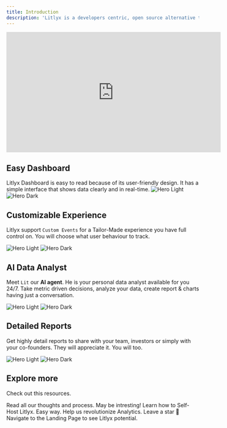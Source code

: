 ```yaml
---
title: Introduction
description: 'Litlyx is a developers centric, open source alternative to Google Analytics. Collect Analytics in Seconds on your websites or web apps.'
---
```


<iframe
  width="560"
  height="315"
  src="https://www.youtube.com/embed/GntyWMR7jsY"
  title="YouTube video player"
  frameborder="0"
  allow="accelerometer; autoplay; clipboard-write; encrypted-media; gyroscope; picture-in-picture"
  allowfullscreen
></iframe>

## Easy Dashboard
Litlyx Dashboard is easy to read because of its user-friendly design. It has a simple interface that shows data clearly and in real-time.
<img
  className="block dark:hidden"
  src="/images/easy-dashboard.svg"
  alt="Hero Light"
/>
<img
  className="hidden dark:block"
  src="/images/easy-dashboard.svg"
  alt="Hero Dark"
/>

## Customizable Experience

Litlyx support `Custom Events` for a Tailor-Made experience you have full control on. You will choose what user behaviour to track.


<img
  className="block dark:hidden"
  src="/images/dash-events.svg"
  alt="Hero Light"
/>
<img
  className="hidden dark:block"
  src="/images/dash-events.svg"
  alt="Hero Dark"
/>



## AI Data Analyst

Meet `Lit` our **AI agent**. He is your personal data analyst available for you 24/7. Take metric driven decisions, analyze your data, create report & charts having just a conversation.


<img
  className="block dark:hidden"
  src="/images/hero-light.svg"
  alt="Hero Light"
/>
<img
  className="hidden dark:block"
  src="/images/hero-dark.svg"
  alt="Hero Dark"
/>


## Detailed Reports

Get highly detail reports to share with your team, investors or simply with your co-founders. They will appreciate it. You will too.


<img
  className="block dark:hidden"
  src="/images/hero-light.svg"
  alt="Hero Light"
/>
<img
  className="hidden dark:block"
  src="/images/hero-dark.svg"
  alt="Hero Dark"
/>




## Explore more

Check out this resources.

<CardGroup cols={2}>
  <Card
    title="Blog"
    icon="book"
    href="https://litlyx.com/blog"
  >
    Read all our thoughts and process. May be intresting!
  </Card>
  <Card
    title="Self Hosting"
    icon="code"
    href="/self-hosting"
  >
   Learn how to Self-Host Litlyx. Easy way.
  </Card>
  <Card
    title="Open Source"
    icon="github"
    href="https://github.com/Litlyx/litlyx"
  >
    Help us revolutionize Analytics. Leave a star 🌟
  </Card>
  <Card
    title="Website"
    icon="globe"
    href="https://litlyx.com"
  >
   Navigate to the Landing Page to see Litlyx potential.
  </Card>
</CardGroup>
